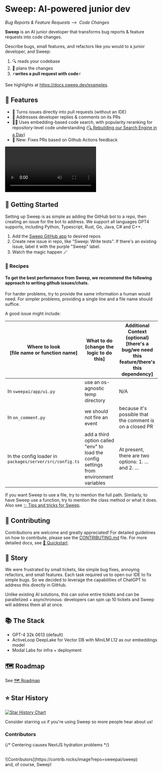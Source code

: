 # Sweep: AI-powered junior dev
*Bug Reports & Feature Requests ⟶&nbsp; Code Changes*

<b>Sweep</b> is an AI junior developer that transforms bug reports & feature requests into code changes.

Describe bugs, small features, and refactors like you would to a junior developer, and Sweep:
1. 🔍 reads your codebase
2. 📝 plans the changes
3. ⚡**writes a pull request with code**⚡

See highlights at https://docs.sweep.dev/examples.

## 🌠 Features
* 🔧 Turns issues directly into pull requests (without an IDE)
* 👀 Addresses developer replies & comments on its PRs
* 🕵️‍♂️ Uses embedding-based code search, with popularity reranking for repository-level code understanding ([🔍 Rebuilding our Search Engine in a Day](https://docs.sweep.dev/blogs/building-code-search))
* 🎊 New: Fixes PRs based on Github Actions feedback

<video controls>
  <source src="https://github.com/sweepai/sweep/assets/44910023/365ec29f-7317-40a7-9b5e-0af02f2b0e47" type="video/mp4"/>
    Your browser does not support the video tag.
</video>

## 🚀 Getting Started

Setting up Sweep is as simple as adding the GitHub bot to a repo, then creating an issue for the bot to address.
We support all languages GPT4 supports, including Python, Typescript, Rust, Go, Java, C# and C++.

1. Add the [Sweep GitHub app](https://github.com/apps/sweep-ai) to desired repos
2. Create new issue in repo, like "Sweep: Write tests". If there's an existing issue, label it with the purple "Sweep" label.
3. Watch the magic happen 🪄

### 🍲 Recipes
#### To get the best performance from Sweep, we recommend the following approach to writing github issues/chats. 
For harder problems, try to provide the same information a human would need. For simpler problems, providing a single line and a file name should suffice.

A good issue might include:

| Where to look <br/> **[file name or function name]**| What to do <br/> **[change the logic to do this]** | Additional Context (optional) <br/> **[there's a bug/we need this feature/there's this dependency]** |
|-----------|------------|----------------------|
|In `sweepai/app/ui.py`|use an os-agnostic temp directory|N/A|
|In `on_comment.py`|we should not fire an event|because it's possible that the comment is on a closed PR|
|In the config loader in `packages/server/src/config.ts`|add a third option called "env" to load the config settings from environment variables| At present, there are two options:  1. ... and 2. ...|

If you want Sweep to use a file, try to mention the full path. Similarly, to have Sweep use a function, try to mention the class method or what it does. Also see [✨ Tips and tricks for Sweep](https://docs.sweep.dev/tricks).

## 🤝 Contributing

Contributions are welcome and greatly appreciated! For detailed guidelines on how to contribute, please see the [CONTRIBUTING.md](CONTRIBUTING.md) file.
For more detailed docs, see [🚀 Quickstart](https://docs.sweep.dev/).

## 📘 Story

We were frustrated by small tickets, like simple bug fixes, annoying refactors, and small features. Each task required us to open our IDE to fix simple bugs. So we decided to leverage the capabilities of ChatGPT to address this directly in GitHub.

Unlike existing AI solutions, this can solve entire tickets and can be parallelized + asynchronous: developers can spin up 10 tickets and Sweep will address them all at once.

## 📚 The Stack
- GPT-4 32k 0613 (default)
- ActiveLoop DeepLake for Vector DB with MiniLM L12 as our embeddings model
- Modal Labs for infra + deployment

## 🗺️ Roadmap
See [🗺️ Roadmap](https://docs.sweep.dev/roadmap)

## ⭐ Star History

[![Star History Chart](https://api.star-history.com/svg?repos=sweepai/sweep&type=Date)](https://star-history.com/#sweepai/sweep&Date)

Consider starring us if you're using Sweep so more people hear about us!

### Contributors
{/* Centering causes NextJS hydration problems */}

<br/>
![Contributors](https://contrib.rocks/image?repo=sweepai/sweep)
<br/>
and, of course, Sweep!